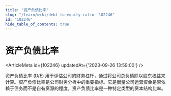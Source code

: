 ```yaml
---
title: "资产负债比率"
slug: "/learn/wiki/debt-to-equity-ratio--102246"
id: "102246"
hide_table_of_contents: true
---
```



# 资产负债比率

<ArticleMeta id={102246} updatedAt={'2023-09-26 13:59:00'} />
<div className='border-solid border-b border-t-0 my-4 border-[var(--ifm-color-gray-300)]' />

资产负债比率 (D/E) 用于评估公司的财务杠杆，通过将公司总负债除以股东权益来计算。资产负债比率是公司财务分析中的重要指标。它是衡量公司运营资金是否依赖于债务而不是自有资源的程度。资产负债比率是一种特定类型的资本结构比率。
